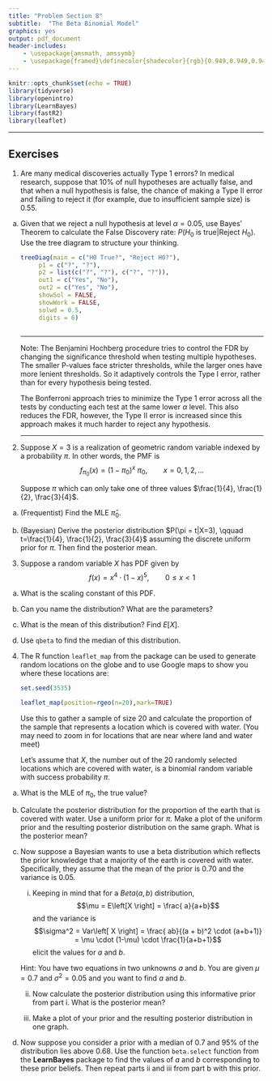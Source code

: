 ```yaml
---
title: "Problem Section 8"
subtitle:  "The Beta Binomial Model"
graphics: yes
output: pdf_document
header-includes:
    - \usepackage{amsmath, amssymb}
    - \usepackage{framed}\definecolor{shadecolor}{rgb}{0.949,0.949,0.949}
---
```


```r
knitr::opts_chunk$set(echo = TRUE)
library(tidyverse)
library(openintro)
library(LearnBayes)
library(fastR2)
library(leaflet)
```

\begin{shaded}

\textbf{Learning Outcomes}

The problems are designed to build conceptual understanding and problem-solving skills. The emphasis is on learning to find, evaluate and build confidence. The specific tasks include: 

   - Calculate the posterior distribution for discrete $\theta$
  
   - Elicit the hyperparameters of a subjective beta prior 
  
   - Calculate the posterior distribution in a beta binomial model
   
   - Back up and support work with relevant explanations


\end{shaded}

* * *

## Exercises 


1. Are many medical discoveries actually Type 1 errors? In medical research, suppose that 10% of null hypotheses are actually false, and that when a null hypothesis is false, the chance of making a Type II error and failing to reject it (for example, due to insufficient sample size) is 0.55.

a. Given that we reject a null hypothesis at level $\alpha = 0.05$, use Bayes' Theorem to calculate the False Discovery rate: $P(H_0 \mbox{ is true}| \mbox{Reject } H_0 )$. Use the tree diagram to structure your thinking.
    
    
   
    ```r

    treeDiag(main = c("H0 True?", "Reject H0?"),
         p1 = c("?", "?"),
         p2 = list(c("?", "?"), c("?", "?")),
         out1 = c("Yes", "No"),
         out2 = c("Yes", "No"),
         showSol = FALSE,   
         showWork = FALSE,
         solwd = 0.5,
         digits = 6)
    
	 

    ```



    * * *

    Note: The Benjamini Hochberg procedure tries to control the FDR by changing the significance threshold when testing multiple hypotheses. The smaller P-values face stricter thresholds, while the larger ones have more lenient thresholds. So it adaptively controls the Type I error, rather than for every hypothesis being tested. 

    The Bonferroni approach tries to minimize the Type 1 error across all the tests by conducting each test at the same lower $\alpha$ level. This also reduces the FDR, however, the Type II error is increased since this approach makes it much harder to reject any hypothesis.

    * * *
 

2. Suppose $X = 3$ is a realization of geometric random variable indexed by a probability $\pi$. In other words, the PMF is
$$f_{\pi_0}(x) = (1- \pi_0 )^{x}\:\pi_0, \qquad x=0,1,2,\dots$$

    Suppose $\pi$ which can only take one of three values $\frac{1}{4}, \frac{1}{2}, \frac{3}{4}$.

a. (Frequentist) Find the MLE $\widehat{\pi}_0$.

b. (Bayesian) Derive the posterior distribution $P(\pi = t|X=3), \qquad t=\frac{1}{4}, \frac{1}{2}, \frac{3}{4}$ assuming the discrete uniform prior for $\pi$. Then find the posterior mean.

3. Suppose a random variable $X$ has PDF given by
$$f(x) = x^{4} \cdot (1-x)^{5}, \qquad 0 \leq x < 1$$

a. What is the scaling constant of this PDF.

b. Can you name the distribution? What are the parameters?

c. What is the mean of this distribution? Find $E\left[X \right]$.

d. Use `qbeta` to find the median of this distribution.

4. The R function `leaflet_map` from the \textbf{leaflet} package can be used to generate random locations on the globe and to use Google maps to show you where these locations are:
  
    ```r

    set.seed(3535)

    leaflet_map(position=rgeo(n=20),mark=TRUE)
    ```

    Use this to gather a sample of size 20 and calculate the proportion of the sample that represents a location which is covered with water. (You may need to zoom in for locations that are near where land and water meet)

    Let's assume that $X$, the number out of the 20 randomly selected locations which are covered with water, is a binomial random variable with success probability $\pi$. 

a. What is the MLE of $\pi_0$, the true value? 

b. Calculate the posterior distribution for the proportion of the earth that is covered with water. Use a uniform prior for $\pi$. Make a plot of the uniform prior and the resulting posterior distribution on the same graph. What is the posterior mean?

c. Now suppose a Bayesian wants to use a beta distribution which reflects the prior knowledge that a majority of the earth is covered with water. Specifically, they assume that the mean of the prior is 0.70 and the variance is 0.05.

    i. Keeping in mind that for a $Beta(a, b)$ distribution, 
    $$\mu = E\left[X \right] = \frac{ a}{a+b}$$
   and the variance is
   $$\sigma^2 = Var\left[ X \right] =  \frac{ ab}{(a + b)^2 \cdot (a+b+1)} = \mu \cdot (1-\mu) \cdot \frac{1}{a+b+1}$$
 elicit the values for $a$ and $b$. 

     Hint: You have two equations in two unknowns $a$ and $b$. You are given $\mu = 0.7$ and $\sigma^2 = 0.05$ and you want to find $a$ and $b$.
    
    ii. Now calculate the posterior distribution using this informative prior from part i. What is the posterior mean? 
   
    iii. Make a plot of your prior and the resulting posterior distribution in one graph.


d. Now suppose you consider a prior with a median of 0.7 and 95\% of the distribution lies above 0.68. Use the function `beta.select` function from the **LearnBayes** package to find the values of $a$ and $b$ corresponding to these prior beliefs. Then repeat parts ii and iii from part b with this prior.

